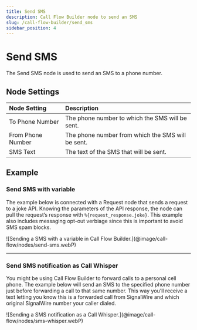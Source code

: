 ---
title: Send SMS
description: Call Flow Builder node to send an SMS
slug: /call-flow-builder/send_sms
sidebar_position: 4
---

# Send SMS

The Send SMS node is used to send an SMS to a phone number.


## **Node Settings**

| Node Setting      | Description                                       |
|:------------------|:--------------------------------------------------|
| To Phone Number   | The phone number to which the SMS will be sent.   |
| From Phone Number | The phone number from which the SMS will be sent. |
| SMS Text          | The text of the SMS that will be sent.            |


## **Example**

### Send SMS with variable

The example below is connected with a Request node that sends a request to a joke API. 
Knowing the parameters of the API response, the node can pull the request’s response with `%{request_response.joke}`. 
This example also includes messaging opt-out verbiage since this is important to avoid SMS spam blocks.

<Frame caption="Sending a SMS with a variable in Call Flow Builder">
![Sending a SMS with a variable in Call Flow Builder.](@image/call-flow/nodes/send-sms.webP)
</Frame>

---

### Send SMS notification as Call Whisper

You might be using Call Flow Builder to forward calls to a personal cell phone. The example below will send an SMS to the specified phone number just before forwarding a call to that same number. This way you’ll receive a text letting you know this is a forwarded call from SignalWire and which original SignalWire number your caller dialed.

<Frame caption="Sending a SMS notification as a Call Whisper." ogImage>
    ![Sending a SMS notification as a Call Whisper.](@image/call-flow/nodes/sms-whisper.webP)
</Frame>